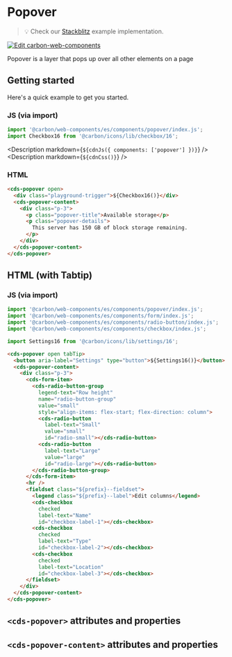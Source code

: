 
<Meta of={PopoverStories} /> 

# Popover

> 💡 Check our
> [Stackblitz](https://stackblitz.com/github/carbon-design-system/carbon-for-ibm-dotcom/tree/main/packages/web-components/examples/stackblitz/basic/components/popover)
> example implementation.

[![Edit carbon-web-components](https://developer.stackblitz.com/img/open_in_stackblitz.svg)](https://stackblitz.com/github/carbon-design-system/carbon-for-ibm-dotcom/tree/main/packages/carbon-web-components/examples/stackblitz/basic/components/popover)

Popover is a layer that pops up over all other elements on a page

## Getting started

Here's a quick example to get you started.

### JS (via import)

```javascript
import '@carbon/web-components/es/components/popover/index.js';
import Checkbox16 from '@carbon/icons/lib/checkbox/16';
```

<Description markdown={`${cdnJs({ components: ['popover'] })}`} />
<Description markdown={`${cdnCss()}`} />

### HTML

```html
<cds-popover open>
  <div class="playground-trigger">${Checkbox16()}</div>
  <cds-popover-content>
    <div class="p-3">
      <p class="popover-title">Available storage</p>
      <p class="popover-details">
        This server has 150 GB of block storage remaining.
      </p>
    </div>
  </cds-popover-content>
</cds-popover>
```

## HTML (with Tabtip)

### JS (via import)

```javascript
import '@carbon/web-components/es/components/popover/index.js';
import '@carbon/web-components/es/components/form/index.js';
import '@carbon/web-components/es/components/radio-button/index.js';
import '@carbon/web-components/es/components/checkbox/index.js';

import Settings16 from '@carbon/icons/lib/settings/16';
```

```html
<cds-popover open tabTip>
  <button aria-label="Settings" type="button">${Settings16()}</button>
  <cds-popover-content>
    <div class="p-3">
      <cds-form-item>
        <cds-radio-button-group
          legend-text="Row height"
          name="radio-button-group"
          value="small"
          style="align-items: flex-start; flex-direction: column">
          <cds-radio-button
            label-text="Small"
            value="small"
            id="radio-small"></cds-radio-button>
          <cds-radio-button
            label-text="Large"
            value="large"
            id="radio-large"></cds-radio-button>
        </cds-radio-button-group>
      </cds-form-item>
      <hr />
      <fieldset class="${prefix}--fieldset">
        <legend class="${prefix}--label">Edit columns</legend>
        <cds-checkbox
          checked
          label-text="Name"
          id="checkbox-label-1"></cds-checkbox>
        <cds-checkbox
          checked
          label-text="Type"
          id="checkbox-label-2"></cds-checkbox>
        <cds-checkbox
          checked
          label-text="Location"
          id="checkbox-label-3"></cds-checkbox>
      </fieldset>
    </div>
  </cds-popover-content>
</cds-popover>
```

## `<cds-popover>` attributes and properties

<ArgsTable of="cds-popover" />

## `<cds-popover-content>` attributes and properties

<ArgsTable of="cds-popover-content" />
